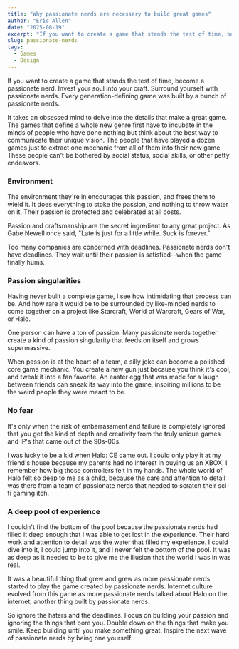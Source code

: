 ```yaml
---
title: "Why passionate nerds are necessary to build great games"
author: "Eric Allen"
date: "2025-08-19"
excerpt: "If you want to create a game that stands the test of time, become a passionate nerd."
slug: passionate-nerds
tags:
  - Games
  - Design
---
```


If you want to create a game that stands the test of time, become a passionate nerd. Invest your soul into your craft. Surround yourself with passionate nerds. Every generation-defining game was built by a bunch of passionate nerds.

It takes an obsessed mind to delve into the details that make a great game. The games that define a whole new genre first have to incubate in the minds of people who have done nothing but think about the best way to communicate their unique vision. The people that have played a dozen games just to extract one mechanic from all of them into their new game. These people can't be bothered by social status, social skills, or other petty endeavors.

### Environment

The environment they're in encourages this passion, and frees them to wield it. It does everything to stoke the passion, and nothing to throw water on it. Their passion is protected and celebrated at all costs.

Passion and craftsmanship are the secret ingredient to any great project. As Gabe Newell once said, "Late is just for a little while. Suck is forever."

Too many companies are concerned with deadlines. Passionate nerds don't have deadlines. They wait until their passion is satisfied--when the game finally hums.

### Passion singularities

Having never built a complete game, I see how intimidating that process can be. And how rare it would be to be surrounded by like-minded nerds to come together on a project like Starcraft, World of Warcraft, Gears of War, or Halo.

One person can have a ton of passion. Many passionate nerds together create a kind of passion singularity that feeds on itself and grows supermassive.

When passion is at the heart of a team, a silly joke can become a polished core game mechanic. You create a new gun just because you think it's cool, and tweak it into a fan favorite. An easter egg that was made for a laugh between friends can sneak its way into the game, inspiring millions to be the weird people they were meant to be.

### No fear

It's only when the risk of embarrassment and failure is completely ignored that you get the kind of depth and creativity from the truly unique games and IP's that came out of the 90s-00s.

I was lucky to be a kid when Halo: CE came out. I could only play it at my friend's house because my parents had no interest in buying us an XBOX. I remember how big those controllers felt in my hands. The whole world of Halo felt so deep to me as a child, because the care and attention to detail was there from a team of passionate nerds that needed to scratch their sci-fi gaming itch.

### A deep pool of experience

I couldn't find the bottom of the pool because the passionate nerds had filled it deep enough that I was able to get lost in the experience. Their hard work and attention to detail was the water that filled my experience. I could dive into it, I could jump into it, and I never felt the bottom of the pool. It was as deep as it needed to be to give me the illusion that the world I was in was real.

It was a beautiful thing that grew and grew as more passionate nerds started to play the game created by passionate nerds. Internet culture evolved from this game as more passionate nerds talked about Halo on the internet, another thing built by passionate nerds.

So ignore the haters and the deadlines. Focus on building your passion and ignoring the things that bore you. Double down on the things that make you smile. Keep building until you make something great. Inspire the next wave of passionate nerds by being one yourself.
